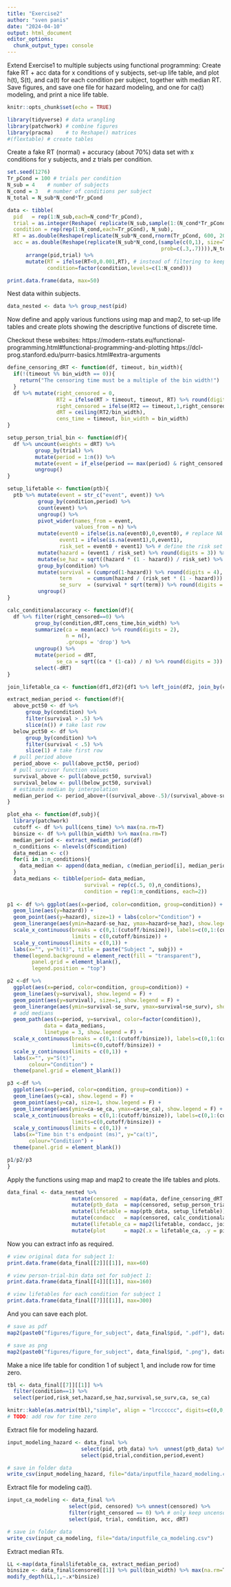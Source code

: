 ```yaml
---
title: "Exercise2"
author: "sven panis"
date: "2024-04-10"
output: html_document
editor_options: 
  chunk_output_type: console
---
```

Extend Exercise1 to multiple subjects using functional programming:
Create fake RT + acc data for x conditions of y subjects, set-up life table, 
and plot h(t), S(t), and ca(t) for each condition per subject, together with median RT.
Save figures, and save one file for hazard modeling, and one for ca(t) modeling, and print a nice life table.

```r
knitr::opts_chunk$set(echo = TRUE)
```

```r
library(tidyverse) # data wrangling
library(patchwork) # combine figures
library(pracma)    # to Reshape() matrices
#(flextable) # create tables 
```

Create a fake RT (normal) + accuracy (about 70%) data set with x conditions for y subjects, and z trials per condition.

```r
set.seed(1276)
Tr_pCond = 100 # trials per condition
N_sub = 4    # number of subjects
N_cond = 3   # number of conditions per subject
N_total = N_sub*N_cond*Tr_pCond

data <- tibble(
  pid   = rep(1:N_sub,each=N_cond*Tr_pCond),
  trial = as.integer(Reshape( replicate(N_sub,sample(1:(N_cond*Tr_pCond))),N_total,1)),
  condition = rep(rep(1:N_cond,each=Tr_pCond), N_sub),
  RT = as.double(Reshape(replicate(N_sub*N_cond,rnorm(Tr_pCond, 600, 200)),N_total,1)) %>% round(digits=2),
  acc = as.double(Reshape(replicate(N_sub*N_cond,(sample(c(0,1), size=Tr_pCond,replace=T,            
                                                  prob=c(.3,.7)))),N_total,1))) %>%
      arrange(pid,trial) %>%
      mutate(RT = ifelse(RT<0,0.001,RT), # instead of filtering to keep all rows
             condition=factor(condition,levels=c(1:N_cond)))

print.data.frame(data, max=50)
```

Nest data within subjects.

```r
data_nested <- data %>% group_nest(pid)
```

Now define and apply various functions using map and map2, to set-up life tables and create plots showing the descriptive functions of discrete time.

Checkout these websites:
https://modern-rstats.eu/functional-programming.html#functional-programming-and-plotting
https://dcl-prog.stanford.edu/purrr-basics.html#extra-arguments

```r
define_censoring_dRT <- function(df, timeout, bin_width){
  if(!(timeout %% bin_width == 0)){
    return("The censoring time must be a multiple of the bin width!")
  }
  df %>% mutate(right_censored = 0,
                RT2 = ifelse(RT > timeout, timeout, RT) %>% round(digits=2),
                right_censored = ifelse(RT2 == timeout,1,right_censored),
                dRT = ceiling(RT2/bin_width),
                cens_time = timeout, bin_width = bin_width)
}
```

```r
setup_person_trial_bin <- function(df){
  df %>% uncount(weights = dRT) %>% 
         group_by(trial) %>% 
         mutate(period = 1:n()) %>% 
         mutate(event = if_else(period == max(period) & right_censored == 0, 1, 0)) %>% 
         ungroup()
}
```

```r
setup_lifetable <- function(ptb){
  ptb %>% mutate(event = str_c("event", event)) %>%
          group_by(condition,period) %>% 
          count(event) %>% 
          ungroup() %>% 
          pivot_wider(names_from = event,
                      values_from = n) %>% 
          mutate(event0 = ifelse(is.na(event0),0,event0), # replace NA with 0
                 event1 = ifelse(is.na(event1),0,event1),
                 risk_set = event0 + event1) %>% # define the risk set
          mutate(hazard = (event1 / risk_set) %>% round(digits = 3)) %>% # calculate hazard estimate
          mutate(se_haz = sqrt((hazard * (1 - hazard)) / risk_set) %>% round(digits = 3)) %>% # se hazard
          group_by(condition) %>%
          mutate(survival = (cumprod(1-hazard)) %>% round(digits = 4), # calculate survival estimate
                 term     = cumsum(hazard / (risk_set * (1 - hazard))) %>% round(digits = 3),
                 se_surv  = (survival * sqrt(term)) %>% round(digits = 5)  ) %>% # Greenwood's (1926) approximation
          ungroup() 
}
```

```r
calc_conditionalaccuracy <- function(df){
  df %>% filter(right_censored==0) %>%
         group_by(condition,dRT,cens_time,bin_width) %>%
         summarize(ca = mean(acc) %>% round(digits = 2),
                   n = n(),
                   .groups = 'drop') %>%
         ungroup() %>%
         mutate(period = dRT,
                se_ca = sqrt((ca * (1-ca)) / n) %>% round(digits = 3)) %>%
         select(-dRT)
}
```

```r
join_lifetable_ca <- function(df1,df2){df1 %>% left_join(df2, join_by(condition,period))}
```

```r
extract_median_period <- function(df){
  above_pct50 <- df %>% 
      group_by(condition) %>%
      filter(survival > .5) %>% 
      slice(n()) # take last row
  below_pct50 <- df %>% 
      group_by(condition) %>%
      filter(survival < .5) %>% 
      slice(1) # take first row
  # pull period above
  period_above <- pull(above_pct50, period)
  # pull survivor function values
  survival_above <- pull(above_pct50, survival)
  survival_below <- pull(below_pct50, survival)
  # estimate median by interpolation
  median_period <- period_above+((survival_above-.5)/(survival_above-survival_below))*((period_above+1)-period_above)
}
```

```r
plot_eha <- function(df,subj){
  library(patchwork)
  cutoff <- df %>% pull(cens_time) %>% max(na.rm=T)
  binsize <- df %>% pull(bin_width) %>% max(na.rm=T)
  median_period <- extract_median_period(df)
  n_conditions <- nlevels(df$condition)
  data_median <- c()
  for(i in 1:n_conditions){
    data_median <- append(data_median, c(median_period[i], median_period[i]))
  }
  data_medians <- tibble(period= data_median,
                         survival = rep(c(.5, 0),n_conditions),
                         condition = rep(1:n_conditions, each=2))
  
p1 <- df %>% ggplot(aes(x=period, color=condition, group=condition)) +
  geom_line(aes(y=hazard)) +
  geom_point(aes(y=hazard), size=1) + labs(color="Condition") +
  geom_linerange(aes(ymin=hazard-se_haz, ymax=hazard+se_haz), show.legend = F) +
  scale_x_continuous(breaks = c(0,1:(cutoff/binsize)), labels=c(0,1:(cutoff/binsize)*binsize),
                     limits = c(0,cutoff/binsize)) +
  scale_y_continuous(limits = c(0,1)) +
  labs(x="", y="h(t)", title = paste("Subject ", subj)) +
  theme(legend.background = element_rect(fill = "transparent"),
        panel.grid = element_blank(),
        legend.position = "top")

p2 <-df %>%
  ggplot(aes(x=period, color=condition, group=condition)) +
  geom_line(aes(y=survival), show.legend = F) +
  geom_point(aes(y=survival), size=1, show.legend = F) +
  geom_linerange(aes(ymin=survival-se_surv, ymax=survival+se_surv), show.legend = F) +
  # add medians
  geom_path(aes(x=period, y=survival, color=factor(condition)),
            data = data_medians, 
            linetype = 3, show.legend = F) +
  scale_x_continuous(breaks = c(0,1:(cutoff/binsize)), labels=c(0,1:(cutoff/binsize)*binsize),
                     limits=c(0,cutoff/binsize)) +
  scale_y_continuous(limits = c(0,1)) +
  labs(x="", y="S(t)",
       colour="Condition") +
  theme(panel.grid = element_blank())

p3 <-df %>%
  ggplot(aes(x=period, color=condition, group=condition)) +
  geom_line(aes(y=ca), show.legend = F) +
  geom_point(aes(y=ca), size=1, show.legend = F) +
  geom_linerange(aes(ymin=ca-se_ca, ymax=ca+se_ca), show.legend = F) +
  scale_x_continuous(breaks = c(0,1:(cutoff/binsize)), labels=c(0,1:(cutoff/binsize)*binsize),
                     limits=c(0,cutoff/binsize)) +
  scale_y_continuous(limits = c(0,1)) +
  labs(x="Time bin t's endpoint (ms)", y="ca(t)",
       colour="Condition") +
  theme(panel.grid = element_blank())

p1/p2/p3
}
```

Apply the functions using map and map2 to create the life tables and plots.

```r
data_final <- data_nested %>% 
                     mutate(censored  = map(data, define_censoring_dRT, 800, 100)) %>%       # user input: censoring time, and bin width
                     mutate(ptb_data  = map(censored, setup_person_trial_bin)) %>%           # create person-trial-bin dataset
                     mutate(lifetable = map(ptb_data, setup_lifetable)) %>%                  # create life tables without ca
                     mutate(condacc   = map(censored, calc_conditionalaccuracy)) %>%         # calculate ca
                     mutate(lifetable_ca = map2(lifetable, condacc, join_lifetable_ca)) %>%  # create life tables with ca
                     mutate(plot      = map2(.x = lifetable_ca, .y = pid, plot_eha))         # create plots of info in life tables
```

Now you can extract info as required.

```r
# view original data for subject 1:
print.data.frame(data_final[[2]][[1]], max=60)

# view person-trial-bin data set for subject 1:
print.data.frame(data_final[[4]][[1]], max=160) 

# view lifetables for each condition for subject 1
print.data.frame(data_final[[7]][[1]], max=300)
```

And you can save each plot.

```r
# save as pdf
map2(paste0("figures/figure_for_subject", data_final$pid, ".pdf"), data_final$plot, ggsave)

# save as png
map2(paste0("figures/figure_for_subject", data_final$pid, ".png"), data_final$plot, ggsave, width = 8, height = 5, dpi = 600)
```

Make a nice life table for condition 1 of subject 1, and include row for time zero.

```r
tbl <- data_final[[7]][[1]] %>% 
  filter(condition==1) %>% 
  select(period,risk_set,hazard,se_haz,survival,se_surv,ca, se_ca)

knitr::kable(as.matrix(tbl),"simple", align = "lrcccccc", digits=c(0,0,2,4,2,4,2,4))
# TODO: add row for time zero
```

Extract file for modeling hazard.

```r
input_modeling_hazard <- data_final %>% 
                        select(pid, ptb_data) %>%  unnest(ptb_data) %>%
                        select(pid,trial,condition,period,event)

# save in folder data
write_csv(input_modeling_hazard, file="data/inputfile_hazard_modeling.csv")
```

Extract file for modeling ca(t).

```r
input_ca_modeling <- data_final %>%
                    select(pid, censored) %>% unnest(censored) %>%
                    filter(right_censored == 0) %>% # only keep uncensored trials
                    select(pid, trial, condition, acc, dRT)

# save in folder data
write_csv(input_ca_modeling, file="data/inputfile_ca_modeling.csv")
```

Extract median RTs.

```r
LL <-map(data_final$lifetable_ca, extract_median_period)
binsize <- data_final$censored[[1]] %>% pull(bin_width) %>% max(na.rm=T)
modify_depth(LL,1,~.x*binsize)
```
